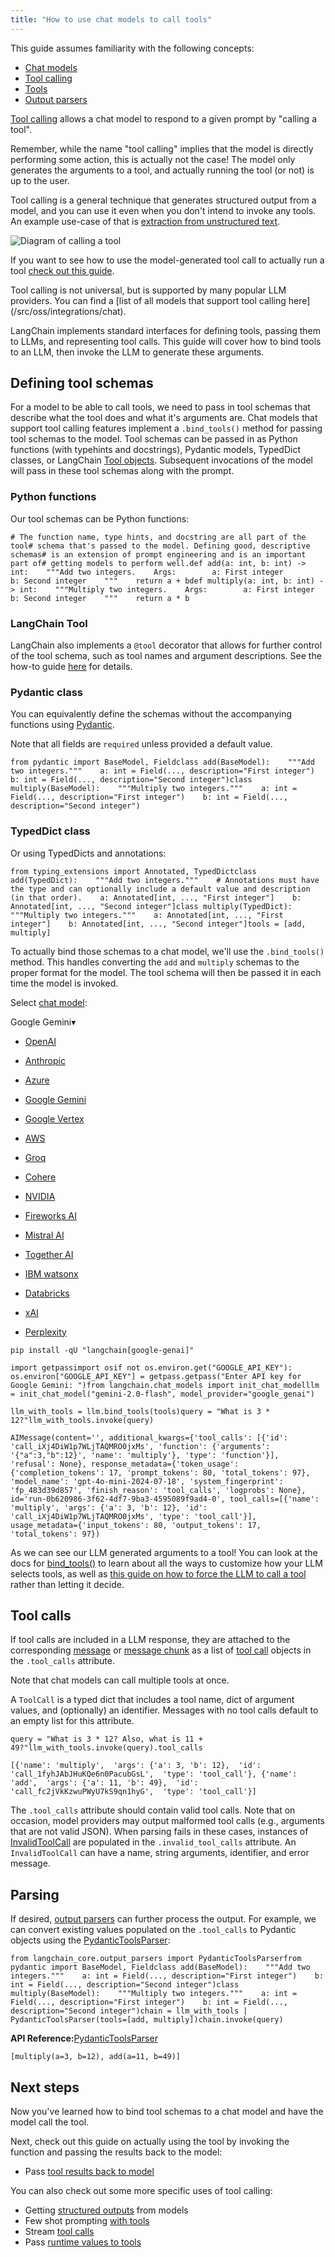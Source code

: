 ```yaml
---
title: "How to use chat models to call tools"
---
```


<Info>
  This guide assumes familiarity with the following concepts:

  * [Chat models](/src/oss/concepts/chat_models)
  * [Tool calling](/src/oss/concepts/tool_calling)
  * [Tools](/src/oss/concepts/tools)
  * [Output parsers](/src/oss/concepts/output_parsers)
</Info>

[Tool calling](/src/oss/concepts/tool_calling) allows a chat model to respond to a given prompt by "calling a tool".

Remember, while the name "tool calling" implies that the model is directly performing some action, this is actually not the case! The model only generates the arguments to a tool, and actually running the tool (or not) is up to the user.

Tool calling is a general technique that generates structured output from a model, and you can use it even when you don't intend to invoke any tools. An example use-case of that is [extraction from unstructured text](/src/oss/tutorials/extraction).

![Diagram of calling a tool](/images/oss/how_to/tool_calling/assets/images/tool_call-8d4a8b18e90cacd03f62e94071eceace.png)

If you want to see how to use the model-generated tool call to actually run a tool [check out this guide](/src/oss/how_to/tool_results_pass_to_model).

<Note>
  Tool calling is not universal, but is supported by many popular LLM providers. You can find a [list of all models that support tool calling here](/src/oss/integrations/chat).
</Note>

LangChain implements standard interfaces for defining tools, passing them to LLMs, and representing tool calls. This guide will cover how to bind tools to an LLM, then invoke the LLM to generate these arguments.

## Defining tool schemas

For a model to be able to call tools, we need to pass in tool schemas that describe what the tool does and what it's arguments are. Chat models that support tool calling features implement a `.bind_tools()` method for passing tool schemas to the model. Tool schemas can be passed in as Python functions (with typehints and docstrings), Pydantic models, TypedDict classes, or LangChain [Tool objects](https://python.langchain.com/api_reference/core/tools/langchain_core.tools.base.BaseTool.html#basetool). Subsequent invocations of the model will pass in these tool schemas along with the prompt.

### Python functions

Our tool schemas can be Python functions:

```
# The function name, type hints, and docstring are all part of the tool# schema that's passed to the model. Defining good, descriptive schemas# is an extension of prompt engineering and is an important part of# getting models to perform well.def add(a: int, b: int) -> int:    """Add two integers.    Args:        a: First integer        b: Second integer    """    return a + bdef multiply(a: int, b: int) -> int:    """Multiply two integers.    Args:        a: First integer        b: Second integer    """    return a * b
```

### LangChain Tool

LangChain also implements a `@tool` decorator that allows for further control of the tool schema, such as tool names and argument descriptions. See the how-to guide [here](/src/oss/how_to/custom_tools/#creating-tools-from-functions) for details.

### Pydantic class

You can equivalently define the schemas without the accompanying functions using [Pydantic](https://docs.pydantic.dev).

Note that all fields are `required` unless provided a default value.

```
from pydantic import BaseModel, Fieldclass add(BaseModel):    """Add two integers."""    a: int = Field(..., description="First integer")    b: int = Field(..., description="Second integer")class multiply(BaseModel):    """Multiply two integers."""    a: int = Field(..., description="First integer")    b: int = Field(..., description="Second integer")
```

### TypedDict class

<Info />

Or using TypedDicts and annotations:

```
from typing_extensions import Annotated, TypedDictclass add(TypedDict):    """Add two integers."""    # Annotations must have the type and can optionally include a default value and description (in that order).    a: Annotated[int, ..., "First integer"]    b: Annotated[int, ..., "Second integer"]class multiply(TypedDict):    """Multiply two integers."""    a: Annotated[int, ..., "First integer"]    b: Annotated[int, ..., "Second integer"]tools = [add, multiply]
```

To actually bind those schemas to a chat model, we'll use the `.bind_tools()` method. This handles converting the `add` and `multiply` schemas to the proper format for the model. The tool schema will then be passed it in each time the model is invoked.

Select [chat model](/src/oss/integrations/chat):

Google Gemini▾

* [OpenAI](#)

* [Anthropic](#)

* [Azure](#)

* [Google Gemini](#)

* [Google Vertex](#)

* [AWS](#)

* [Groq](#)

* [Cohere](#)

* [NVIDIA](#)

* [Fireworks AI](#)

* [Mistral AI](#)

* [Together AI](#)

* [IBM watsonx](#)

* [Databricks](#)

* [xAI](#)

* [Perplexity](#)

```
pip install -qU "langchain[google-genai]"
```

```
import getpassimport osif not os.environ.get("GOOGLE_API_KEY"):  os.environ["GOOGLE_API_KEY"] = getpass.getpass("Enter API key for Google Gemini: ")from langchain.chat_models import init_chat_modelllm = init_chat_model("gemini-2.0-flash", model_provider="google_genai")
```

```
llm_with_tools = llm.bind_tools(tools)query = "What is 3 * 12?"llm_with_tools.invoke(query)
```

```
AIMessage(content='', additional_kwargs={'tool_calls': [{'id': 'call_iXj4DiW1p7WLjTAQMRO0jxMs', 'function': {'arguments': '{"a":3,"b":12}', 'name': 'multiply'}, 'type': 'function'}], 'refusal': None}, response_metadata={'token_usage': {'completion_tokens': 17, 'prompt_tokens': 80, 'total_tokens': 97}, 'model_name': 'gpt-4o-mini-2024-07-18', 'system_fingerprint': 'fp_483d39d857', 'finish_reason': 'tool_calls', 'logprobs': None}, id='run-0b620986-3f62-4df7-9ba3-4595089f9ad4-0', tool_calls=[{'name': 'multiply', 'args': {'a': 3, 'b': 12}, 'id': 'call_iXj4DiW1p7WLjTAQMRO0jxMs', 'type': 'tool_call'}], usage_metadata={'input_tokens': 80, 'output_tokens': 17, 'total_tokens': 97})
```

As we can see our LLM generated arguments to a tool! You can look at the docs for [bind\_tools()](https://python.langchain.com/api_reference/openai/chat_models/langchain_openai.chat_models.base.BaseChatOpenAI.html#langchain_openai.chat_models.base.BaseChatOpenAI.bind_tools) to learn about all the ways to customize how your LLM selects tools, as well as [this guide on how to force the LLM to call a tool](/src/oss/how_to/tool_choice) rather than letting it decide.

## Tool calls

If tool calls are included in a LLM response, they are attached to the corresponding [message](https://python.langchain.com/api_reference/core/messages/langchain_core.messages.ai.AIMessage.html#langchain_core.messages.ai.AIMessage) or [message chunk](https://python.langchain.com/api_reference/core/messages/langchain_core.messages.ai.AIMessageChunk.html#langchain_core.messages.ai.AIMessageChunk) as a list of [tool call](https://python.langchain.com/api_reference/core/messages/langchain_core.messages.tool.ToolCall.html#langchain_core.messages.tool.ToolCall) objects in the `.tool_calls` attribute.

Note that chat models can call multiple tools at once.

A `ToolCall` is a typed dict that includes a tool name, dict of argument values, and (optionally) an identifier. Messages with no tool calls default to an empty list for this attribute.

```
query = "What is 3 * 12? Also, what is 11 + 49?"llm_with_tools.invoke(query).tool_calls
```

```
[{'name': 'multiply',  'args': {'a': 3, 'b': 12},  'id': 'call_1fyhJAbJHuKQe6n0PacubGsL',  'type': 'tool_call'}, {'name': 'add',  'args': {'a': 11, 'b': 49},  'id': 'call_fc2jVkKzwuPWyU7kS9qn1hyG',  'type': 'tool_call'}]
```

The `.tool_calls` attribute should contain valid tool calls. Note that on occasion, model providers may output malformed tool calls (e.g., arguments that are not valid JSON). When parsing fails in these cases, instances of [InvalidToolCall](https://python.langchain.com/api_reference/core/messages/langchain_core.messages.tool.InvalidToolCall.html#langchain_core.messages.tool.InvalidToolCall) are populated in the `.invalid_tool_calls` attribute. An `InvalidToolCall` can have a name, string arguments, identifier, and error message.

## Parsing

If desired, [output parsers](/src/oss/how_to/#output-parsers) can further process the output. For example, we can convert existing values populated on the `.tool_calls` to Pydantic objects using the [PydanticToolsParser](https://python.langchain.com/api_reference/core/output_parsers/langchain_core.output_parsers.openai_tools.PydanticToolsParser.html):

```
from langchain_core.output_parsers import PydanticToolsParserfrom pydantic import BaseModel, Fieldclass add(BaseModel):    """Add two integers."""    a: int = Field(..., description="First integer")    b: int = Field(..., description="Second integer")class multiply(BaseModel):    """Multiply two integers."""    a: int = Field(..., description="First integer")    b: int = Field(..., description="Second integer")chain = llm_with_tools | PydanticToolsParser(tools=[add, multiply])chain.invoke(query)
```

**API Reference:**[PydanticToolsParser](https://python.langchain.com/api_reference/core/output_parsers/langchain_core.output_parsers.openai_tools.PydanticToolsParser.html)

```
[multiply(a=3, b=12), add(a=11, b=49)]
```

## Next steps

Now you've learned how to bind tool schemas to a chat model and have the model call the tool.

Next, check out this guide on actually using the tool by invoking the function and passing the results back to the model:

* Pass [tool results back to model](/src/oss/how_to/tool_results_pass_to_model)

You can also check out some more specific uses of tool calling:

* Getting [structured outputs](/src/oss/how_to/structured_output) from models
* Few shot prompting [with tools](/src/oss/how_to/tools_few_shot)
* Stream [tool calls](/src/oss/how_to/tool_streaming)
* Pass [runtime values to tools](/src/oss/how_to/tool_runtime)
